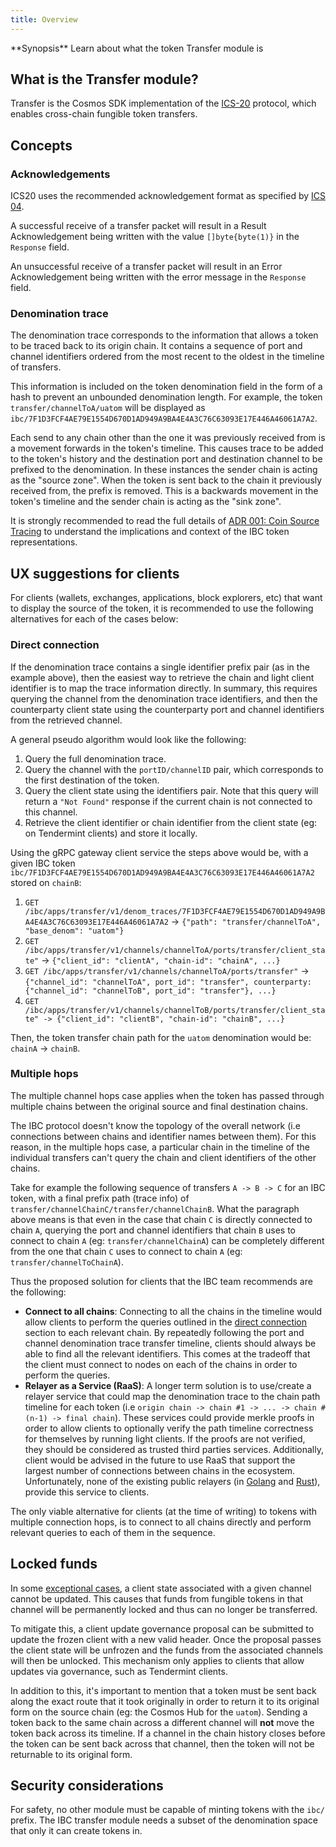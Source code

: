 ```yaml
---
title: Overview
---
```


<Note>
**Synopsis**
Learn about what the token Transfer module is
</Note>

## What is the Transfer module?

Transfer is the Cosmos SDK implementation of the [ICS-20](https://github.com/cosmos/ibc/tree/master/spec/app/ics-020-fungible-token-transfer) protocol, which enables cross-chain fungible token transfers.

## Concepts

### Acknowledgements

ICS20 uses the recommended acknowledgement format as specified by [ICS 04](https://github.com/cosmos/ibc/tree/master/spec/core/ics-004-channel-and-packet-semantics#acknowledgement-envelope).

A successful receive of a transfer packet will result in a Result Acknowledgement being written
with the value `[]byte{byte(1)}` in the `Response` field.

An unsuccessful receive of a transfer packet will result in an Error Acknowledgement being written
with the error message in the `Response` field.

### Denomination trace

The denomination trace corresponds to the information that allows a token to be traced back to its
origin chain. It contains a sequence of port and channel identifiers ordered from the most recent to
the oldest in the timeline of transfers.

This information is included on the token denomination field in the form of a hash to prevent an
unbounded denomination length. For example, the token `transfer/channelToA/uatom` will be displayed
as `ibc/7F1D3FCF4AE79E1554D670D1AD949A9BA4E4A3C76C63093E17E446A46061A7A2`.

Each send to any chain other than the one it was previously received from is a movement forwards in
the token's timeline. This causes trace to be added to the token's history and the destination port
and destination channel to be prefixed to the denomination. In these instances the sender chain is
acting as the "source zone". When the token is sent back to the chain it previously received from, the
prefix is removed. This is a backwards movement in the token's timeline and the sender chain is
acting as the "sink zone".

It is strongly recommended to read the full details of [ADR 001: Coin Source Tracing](/docs/ibc/v4.6.x/architecture/adr-001-coin-source-tracing.md) to understand the implications and context of the IBC token representations.

## UX suggestions for clients

For clients (wallets, exchanges, applications, block explorers, etc) that want to display the source of the token, it is recommended to use the following alternatives for each of the cases below:

### Direct connection

If the denomination trace contains a single identifier prefix pair (as in the example above), then
the easiest way to retrieve the chain and light client identifier is to map the trace information
directly. In summary, this requires querying the channel from the denomination trace identifiers,
and then the counterparty client state using the counterparty port and channel identifiers from the
retrieved channel.

A general pseudo algorithm would look like the following:

1. Query the full denomination trace.
2. Query the channel with the `portID/channelID` pair, which corresponds to the first destination of the
   token.
3. Query the client state using the identifiers pair. Note that this query will return a `"Not
   Found"` response if the current chain is not connected to this channel.
4. Retrieve the client identifier or chain identifier from the client state (eg: on
   Tendermint clients) and store it locally.

Using the gRPC gateway client service the steps above would be, with a given IBC token `ibc/7F1D3FCF4AE79E1554D670D1AD949A9BA4E4A3C76C63093E17E446A46061A7A2` stored on `chainB`:

1. `GET /ibc/apps/transfer/v1/denom_traces/7F1D3FCF4AE79E1554D670D1AD949A9BA4E4A3C76C63093E17E446A46061A7A2` -> `{"path": "transfer/channelToA", "base_denom": "uatom"}`
2. `GET /ibc/apps/transfer/v1/channels/channelToA/ports/transfer/client_state"` -> `{"client_id": "clientA", "chain-id": "chainA", ...}`
3. `GET /ibc/apps/transfer/v1/channels/channelToA/ports/transfer"` -> `{"channel_id": "channelToA", port_id": "transfer", counterparty: {"channel_id": "channelToB", port_id": "transfer"}, ...}`
4. `GET /ibc/apps/transfer/v1/channels/channelToB/ports/transfer/client_state" -> {"client_id": "clientB", "chain-id": "chainB", ...}`

Then, the token transfer chain path for the `uatom` denomination would be: `chainA` -> `chainB`.

### Multiple hops

The multiple channel hops case applies when the token has passed through multiple chains between the original source and final destination chains.

The IBC protocol doesn't know the topology of the overall network (i.e connections between chains and identifier names between them). For this reason, in the multiple hops case, a particular chain in the timeline of the individual transfers can't query the chain and client identifiers of the other chains.

Take for example the following sequence of transfers `A -> B -> C` for an IBC token, with a final prefix path (trace info) of `transfer/channelChainC/transfer/channelChainB`. What the paragraph above means is that even in the case that chain `C` is directly connected to chain `A`, querying the port and channel identifiers that chain `B` uses to connect to chain `A` (eg: `transfer/channelChainA`) can be completely different from the one that chain `C` uses to connect to chain `A` (eg: `transfer/channelToChainA`).

Thus the proposed solution for clients that the IBC team recommends are the following:

* **Connect to all chains**: Connecting to all the chains in the timeline would allow clients to
  perform the queries outlined in the [direct connection](#direct-connection) section to each
  relevant chain. By repeatedly following the port and channel denomination trace transfer timeline,
  clients should always be able to find all the relevant identifiers. This comes at the tradeoff
  that the client must connect to nodes on each of the chains in order to perform the queries.
* **Relayer as a Service (RaaS)**: A longer term solution is to use/create a relayer service that
  could map the denomination trace to the chain path timeline for each token (i.e `origin chain ->
  chain #1 -> ... -> chain #(n-1) -> final chain`). These services could provide merkle proofs in
  order to allow clients to optionally verify the path timeline correctness for themselves by
  running light clients. If the proofs are not verified, they should be considered as trusted third
  parties services. Additionally, client would be advised in the future to use RaaS that support the
  largest number of connections between chains in the ecosystem. Unfortunately, none of the existing
  public relayers (in [Golang](https://github.com/cosmos/relayer) and
  [Rust](https://github.com/informalsystems/ibc-rs)), provide this service to clients.

<Tip>
The only viable alternative for clients (at the time of writing) to tokens with multiple connection hops, is to connect to all chains directly and perform relevant queries to each of them in the sequence.
</Tip>

## Locked funds

In some [exceptional cases](/docs/ibc/v4.6.x/architecture/adr-026-ibc-client-recovery-mechanisms.md#exceptional-cases), a client state associated with a given channel cannot be updated. This causes that funds from fungible tokens in that channel will be permanently locked and thus can no longer be transferred.

To mitigate this, a client update governance proposal can be submitted to update the frozen client
with a new valid header. Once the proposal passes the client state will be unfrozen and the funds
from the associated channels will then be unlocked. This mechanism only applies to clients that
allow updates via governance, such as Tendermint clients.

In addition to this, it's important to mention that a token must be sent back along the exact route
that it took originally in order to return it to its original form on the source chain (eg: the
Cosmos Hub for the `uatom`). Sending a token back to the same chain across a different channel will
**not** move the token back across its timeline. If a channel in the chain history closes before the
token can be sent back across that channel, then the token will not be returnable to its original
form.

## Security considerations

For safety, no other module must be capable of minting tokens with the `ibc/` prefix. The IBC
transfer module needs a subset of the denomination space that only it can create tokens in.
